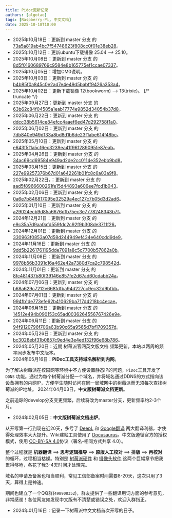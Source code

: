 ```yaml
---
title: Pidoc更新记录
authors: [algotao]
tags: [Raspberry-Pi, 中文文档]
date: 2025-10-18T10:00
---
```


- 2025年10月18日：更新到 master 分支 的 [73a5a819ab4bc7f54748623f808cc0f01e38eb28](https://github.com/raspberrypi/documentation/commit/73a5a819ab4bc7f54748623f808cc0f01e38eb28)。
- 2025年10月12日：更新ubuntu下载镜像 25.04 --> 25.10。
- 2025年10月08日：更新到 master 分支 的 [8d5f0160689769c9584e8b165775ef1ccae07337](https://github.com/raspberrypi/documentation/commit/8d5f0160689769c9584e8b165775ef1ccae07337)。
- 2025年10月05日：增加CM0说明。
- 2025年10月03日：更新到 master 分支 的 [b4b85f0a845c0e2ad7e4e49d5babff9426a353a4](https://github.com/raspberrypi/documentation/commit/b4b85f0a845c0e2ad7e4e49d5babff9426a353a4)。
- 2025年10月02日：更新下载镜像 12(bookworm) --> 13(trixie)。
{/* truncate */}
- 2025年09月27日：更新到 master 分支 的 [63b62c84f04585a1eab17774e9852d34054b37d8](https://github.com/raspberrypi/documentation/commit/63b62c84f04585a1eab17774e9852d34054b37d8)。
- 2025年06月22日：更新到 master 分支 的 [ddcc38b5614ce84efcc4aaef6ed47d292758f1a0](https://github.com/raspberrypi/documentation/commit/ddcc38b5614ce84efcc4aaef6ed47d292758f1a0)。
- 2025年06月02日：更新到 master 分支 的 [7db840e949d133a8bd8d1b6de23f1abe614f48bc](https://github.com/raspberrypi/documentation/commit/7db840e949d133a8bd8d1b6de23f1abe614f48bc)。
- 2025年05月10日：更新到 master 分支 的 [e643f5f1a5cf6ec3239ea41f961289095fe87eab](https://github.com/raspberrypi/documentation/commit/e643f5f1a5cf6ec3239ea41f961289095fe87eab)。
- 2025年04月26日：更新到 master 分支 的 [34ac69cd69584e949ad2de2cc0114e352ebb9bd8](https://github.com/raspberrypi/documentation/commit/34ac69cd69584e949ad2de2cc0114e352ebb9bd8)。
- 2025年03月15日：更新到 master 分支 的 [227e99257376b67d01a642261b01fc8c6a03a9f8](https://github.com/raspberrypi/documentation/commit/227e99257376b67d01a642261b01fc8c6a03a9f8)。
- 2025年02月22日，：更新到 master 分支 的 [aad5f8966600261fe15d44893a606ee7fcd1b043](https://github.com/raspberrypi/documentation/commit/aad5f8966600261fe15d44893a606ee7fcd1b043)。
- 2025年02月06日：更新到 master 分支 的 [0a6e7b846817095e32529a4ec127c7b05d3d2ad6](https://github.com/raspberrypi/documentation/commit/0a6e7b846817095e32529a4ec127c7b05d3d2ad6)。
- 2025年01月10日：更新到 master 分支 的 [a29024ecb9d85a6676dfb75ec3e7778248343b7f](https://github.com/raspberrypi/documentation/commit/a29024ecb9d85a6676dfb75ec3e7778248343b7f)。
- 2024年12月21日：更新到 master 分支 的 [e9c35a7d9aa0afd559fdc2c92f9b308de3711f26](https://github.com/raspberrypi/documentation/commit/e9c35a7d9aa0afd559fdc2c92f9b308de3711f26)。
- 2024年12月01日：更新到 master 分支 的 [330963f0853a07d58d244949ef434e640cdd9de9](https://github.com/raspberrypi/documentation/commit/330963f0853a07d58d244949ef434e640cdd9de9)。
- 2024年11月16日：更新到 master 分支 的 [9dd5b2261761195dde7091a8c5c7700b57862a0b](https://github.com/raspberrypi/documentation/commit/9dd5b2261761195dde7091a8c5c7700b57862a0b)。
- 2024年11月08日：更新到 master 分支 的 [9978b56b3391c16a462e42a7380d7ca2c798542d](https://github.com/raspberrypi/documentation/commit/9978b56b3391c16a462e42a7380d7ca2c798542d)。
- 2024年11月01日：更新到 master 分支 的 [8fc481437b80f39146e857fe2d67ad60cdabb24a](https://github.com/raspberrypi/documentation/commit/8fc481437b80f39146e857fe2d67ad60cdabb24a)。
- 2024年07月06日：更新到 master 分支 的 [b68a629c7212e668fdfba94d227cc9ec32d9bfbb](https://github.com/raspberrypi/documentation/commit/b68a629c7212e668fdfba94d227cc9ec32d9bfbb)。
- 2024年07月01日：更新到 master 分支 的 [994fb1de773efe62b410629ba717d4218bc4ecae](https://github.com/raspberrypi/documentation/commit/994fb1de773efe62b410629ba717d4218bc4ecae)。
- 2024年06月15日：更新到 master 分支 的 [14512e494b090153c65ad0036264556767426e9e](https://github.com/raspberrypi/documentation/commit/14512e494b090153c65ad0036264556767426e9e)。
- 2024年06月11日：更新到 master 分支 的 [94f9120796f706a63b90c65a9565d7bf1709357d](https://github.com/raspberrypi/documentation/commit/94f9120796f706a63b90c65a9565d7bf1709357d)。
- 2024年05月26日：更新到 master 分支 的 [bc3028ebf31b0857c9ed4e3e4ed132f96e68b786](https://github.com/raspberrypi/documentation/commit/bc3028ebf31b0857c9ed4e3e4ed132f96e68b786)。
- 2024年05月20日：近期 树莓派官网英文版文档 频繁更新。本站以两周的频率同步发布中文版本。
- 2024年05月16日：**PiDoc工具支持域名解析到内网**。

为了解决树莓派在校园网等环境中不方便设置静态IP的问题，`PiDoc`工具开发了 `DDNS` 功能。通过为每个树莓派分配一个域名，并将域名通过DDNS的方式指向该设备拥有的内网IP，方便学生随时访问在同一局域网中的树莓派而无须每次查找树莓派的IP地址。
2024年04月03日，**中文版树莓派文档更新**。

之前追踪的develop分支变更频繁，后续将改为master分支，更新频率约2-3个月。

- 2024年02月05日：**中文版树莓派文档出炉**。

从开写第一行到现在近20天，多亏了 [DeepL](https://www.deepl.com/) 和 [Google翻译](https://translate.google.com/) 两大翻译利器，才使得处理效率大大提升。Wiki建站工具使用了 [Docusaurus](https://docusaurus.io/)。中文版遵循官方的授权模式，使用 [CC-BY-SA 4.0](https://creativecommons.org/licenses/by-sa/4.0/deed.zh-hans)协议（署名-相同方式共享 4.0）。

整个过程就是 **机器翻译** ==> **思考逻辑推导** ==> **原版人工校对** ==> **排版** ==> **再校对** 的循环，过程相当枯燥。特别是 [树莓派硬件](/docs/computers/raspberry-pi) 和 [摄像头软件](/docs/computers/camera-software/) 这两个巨幅章节把我累得够呛，各花了我3-4天时间才处理完。

域名的申请及备案也相当顺利，常见工信部备案时间需要8-20天，这次只用了3天，算得上是神速。

期间也建立了一个QQ群(`498908352`)，群友提供了一些翻译用词方面的参考意见，非常感谢！各位网友如发现中文版有不清楚或错误之处，欢迎入群指正。

- 2024年01月16日：记录一下树莓派中文文档首次开写的日子。
